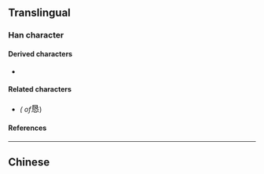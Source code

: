 {{also|懇}}
{{character info}}
==Translingual==

===Han character===
{{Han char|rn=61|rad=心|as=06|sn=10|four=77333|canj=AVP|ids=⿱艮心}}

====Derived characters====
* {{l|mul|[[𫠺]], [[𭞀]]}}

====Related characters====
* {{l|mul|[[懇]]}} ''({{w|Traditional Chinese|Traditional form}} of ''<big>恳</big>)

====References====
{{Han ref|kx=0386.161|dkj=10590|hdz=42293.040|uh=6073}}

----

==Chinese==
{{zh-see|懇}}